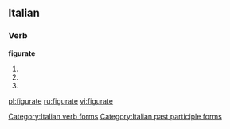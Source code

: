 ==Italian==

===Verb===
'''figurate'''

# {{form of|[[second-person|Second-person]] [[plural]] [[present tense]]|[[figurare#Italian|figurare]]|lang=Italian}}
# {{form of|Second-person plural [[imperative]]|figurare#Italian|figurare|lang=Italian}}
# {{form of|[[feminine|Feminine]] plural|[[figurato]]}}

[[Category:Italian verb forms]]
[[Category:Italian past participle forms]]

[[pl:figurate]]
[[ru:figurate]]
[[vi:figurate]]